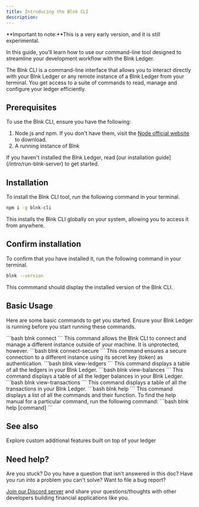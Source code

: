 ```yaml
---
title: Introducing the Blnk CLI
description: 
---
```


<Warning>
    **Important to note:**This is a very early version, and it is still experimental.
</Warning>

In this guide, you'll learn how to use our command-line tool designed to streamline your development workflow with the Blnk Ledger.

The Blnk CLI is a command-line interface that allows you to interact directly with your Blnk Ledger or any remote instance of a Blnk Ledger from your terminal. You get access to a suite of commands to read, manage and configure your ledger efficiently. 

## Prerequisites

To use the Blnk CLI, ensure you have the following:

1. Node.js and npm. If you don't have them, visit the [Node official website](https://nodejs.org/) to download.
2. A running instance of Blnk

<Info>
    If you haven't installed the Blnk Ledger, read [our installation guide](/intro/run-blnk-server) to get started. 
</Info>

## Installation

To install the Blnk CLI tool, run the following command in your terminal.

```bash
npm i -g blnk-cli
```

This installs the Blnk CLI globally on your system, allowing you to access it from anywhere.

## Confirm installation

To confirm that you have installed it, run the following command in your terminal.

```bash
blnk --version
```

This commmand should display the installed version of the Blnk CLI.

## Basic Usage

Here are some basic commands to get you started. Ensure your Blnk Ledger is running before you start running these commands.

<Steps>
    <Step title="Connect to a different instance">
        ```bash
        blnk connect <url>
        ```
        This command allows the Blnk CLI to connect and manage a different instance outside of your machine. It is unprotected, however.
    </Step>
    <Step title="Securely connect to a different instance">
        ```bash
        blnk connect-secure <url> <token>
        ```
        This command ensures a secure connection to a different instance using its secret key (token) as authentication.
    </Step>
    <Step title="View all ledgers">
        ```bash
        blnk view-ledgers
        ```
        This command displays a table of all the ledgers in your Blnk Ledger.
    </Step>
    <Step title="View all balances">
        ```bash
        blnk view-balances
        ```
        This command displays a table of all the ledger balances in your Blnk Ledger.
    </Step>
    <Step title="View all transactions">
        ```bash
        blnk view-transactions
        ```
        This command displays a table of all the transactions in your Blnk Ledger.
    </Step>
    <Step title="Help manual">
        ```bash
        blnk help
        ```
        This command displays a list of all the commands and their function. To find the help manual for a particular command, run the following command:
        ```bash
        blnk help [command]
        ```    
    </Step>
</Steps>

## See also

<Card title="Blnk Plugins" icon="book-open-cover" href="introducing-plugins">
	Explore custom additional features built on top of your ledger
</Card>

## Need help?

Are you stuck? Do you have a question that isn't answered in this doc? Have you run into a problem you can't solve? Want to file a bug report?

[Join our Discord server](https://discord.gg/7WNv94zPpx) and share your questions/thoughts with other developers building financial applications like you.